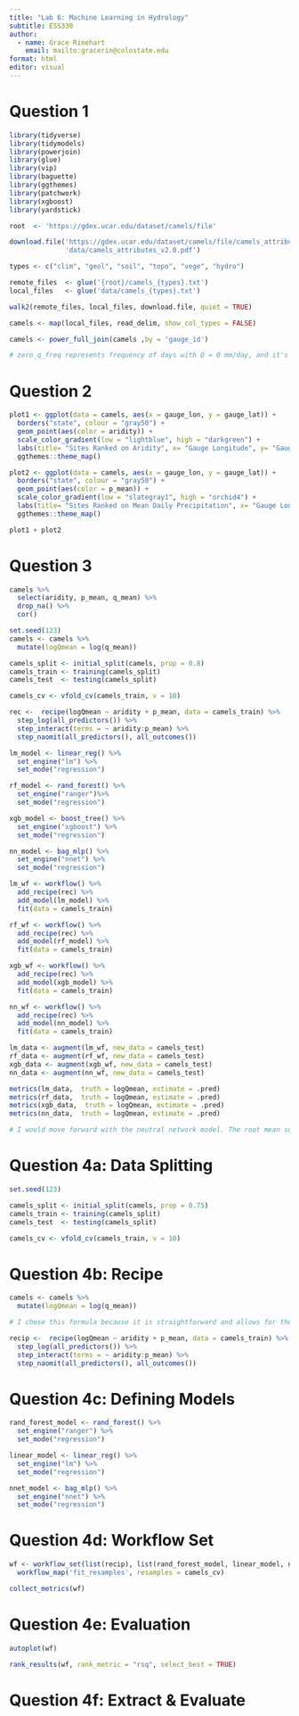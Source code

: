 ```yaml
---
title: "Lab 6: Machine Learning in Hydrology"
subtitle: ESS330
author:
  - name: Grace Rinehart
    email: mailto:gracerin@colostate.edu
format: html
editor: visual
---
```


# Question 1
```r
library(tidyverse)
library(tidymodels)
library(powerjoin)
library(glue)
library(vip)
library(baguette)
library(ggthemes)
library(patchwork)
library(xgboost)
library(yardstick)

root  <- 'https://gdex.ucar.edu/dataset/camels/file'

download.file('https://gdex.ucar.edu/dataset/camels/file/camels_attributes_v2.0.pdf', 
              'data/camels_attributes_v2.0.pdf')

types <- c("clim", "geol", "soil", "topo", "vege", "hydro")

remote_files  <- glue('{root}/camels_{types}.txt')
local_files   <- glue('data/camels_{types}.txt')

walk2(remote_files, local_files, download.file, quiet = TRUE)

camels <- map(local_files, read_delim, show_col_types = FALSE) 

camels <- power_full_join(camels ,by = 'gauge_id')

# zero_q_freq represents frequency of days with Q = 0 mm/day, and it's measured as a percent.
```

# Question 2
```r
plot1 <- ggplot(data = camels, aes(x = gauge_lon, y = gauge_lat)) +
  borders("state", colour = "gray50") +
  geom_point(aes(color = aridity)) +
  scale_color_gradient(low = "lightblue", high = "darkgreen") +
  labs(title= "Sites Ranked on Aridity", x= "Gauge Longitude", y= "Gauge Latitude" ) +
  ggthemes::theme_map() 

plot2 <- ggplot(data = camels, aes(x = gauge_lon, y = gauge_lat)) +
  borders("state", colour = "gray50") +
  geom_point(aes(color = p_mean)) +
  scale_color_gradient(low = "slategray1", high = "orchid4") +
  labs(title= "Sites Ranked on Mean Daily Precipitation", x= "Gauge Longitude", y= "Gauge Latitude" ) +
  ggthemes::theme_map()

plot1 + plot2
```

# Question 3
```r
camels %>%
  select(aridity, p_mean, q_mean) %>% 
  drop_na() %>%
  cor()

set.seed(123)
camels <- camels %>%
  mutate(logQmean = log(q_mean))

camels_split <- initial_split(camels, prop = 0.8)
camels_train <- training(camels_split)
camels_test  <- testing(camels_split)

camels_cv <- vfold_cv(camels_train, v = 10)

rec <-  recipe(logQmean ~ aridity + p_mean, data = camels_train) %>%
  step_log(all_predictors()) %>%
  step_interact(terms = ~ aridity:p_mean) %>%
  step_naomit(all_predictors(), all_outcomes())

lm_model <- linear_reg() %>%
  set_engine("lm") %>%
  set_mode("regression")

rf_model <- rand_forest() %>%
  set_engine("ranger")%>%
  set_mode("regression")

xgb_model <- boost_tree() %>%
  set_engine("xgboost") %>%
  set_mode("regression")

nn_model <- bag_mlp() %>%
  set_engine("nnet") %>%
  set_mode("regression")

lm_wf <- workflow() %>%
  add_recipe(rec) %>%
  add_model(lm_model) %>%
  fit(data = camels_train) 

rf_wf <- workflow() %>%
  add_recipe(rec) %>%
  add_model(rf_model) %>%
  fit(data = camels_train) 

xgb_wf <- workflow() %>%
  add_recipe(rec) %>%
  add_model(xgb_model) %>%
  fit(data = camels_train)

nn_wf <- workflow() %>%
  add_recipe(rec) %>%
  add_model(nn_model) %>%
  fit(data = camels_train)

lm_data <- augment(lm_wf, new_data = camels_test)
rf_data <- augment(rf_wf, new_data = camels_test)
xgb_data <- augment(xgb_wf, new_data = camels_test)
nn_data <- augment(nn_wf, new_data = camels_test)

metrics(lm_data,  truth = logQmean, estimate = .pred)
metrics(rf_data,  truth = logQmean, estimate = .pred)
metrics(xgb_data,  truth = logQmean, estimate = .pred)
metrics(nn_data,  truth = logQmean, estimate = .pred)

# I would move forward with the neutral network model. The root mean squared error (RMSE) and mean absolute error (MAE) values are lower than the other models. The R squared value (RSQ) is also closer to 1. These values show that the neutral network model is more accurate than the other 3 models.
```

# Question 4a: Data Splitting
```r
set.seed(123)

camels_split <- initial_split(camels, prop = 0.75)
camels_train <- training(camels_split)
camels_test  <- testing(camels_split)

camels_cv <- vfold_cv(camels_train, v = 10)
```

# Question 4b: Recipe
```r
camels <- camels %>%
  mutate(logQmean = log(q_mean))

# I chose this formula because it is straightforward and allows for the normalization of the skewed q_mean data. This formula also works well with regression models.

recip <-  recipe(logQmean ~ aridity + p_mean, data = camels_train) %>%
  step_log(all_predictors()) %>%
  step_interact(terms = ~ aridity:p_mean) %>%
  step_naomit(all_predictors(), all_outcomes())
```

# Question 4c: Defining Models
```r
rand_forest_model <- rand_forest() %>%
  set_engine("ranger") %>%
  set_mode("regression")

linear_model <- linear_reg() %>%
  set_engine("lm") %>%
  set_mode("regression")

nnet_model <- bag_mlp() %>%
  set_engine("nnet") %>%
  set_mode("regression")
```

# Question 4d: Workflow Set
```r
wf <- workflow_set(list(recip), list(rand_forest_model, linear_model, nnet_model)) %>%
  workflow_map('fit_resamples', resamples = camels_cv)

collect_metrics(wf)
```

# Question 4e: Evaluation
```r
autoplot(wf)

rank_results(wf, rank_metric = "rsq", select_best = TRUE)

```

# Question 4f: Extract & Evaluate
```r

```
